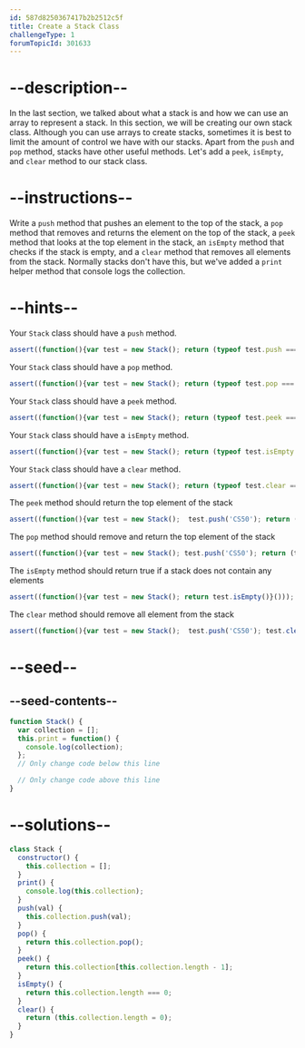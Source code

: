 ```yaml
---
id: 587d8250367417b2b2512c5f
title: Create a Stack Class
challengeType: 1
forumTopicId: 301633
---
```


# --description--

In the last section, we talked about what a stack is and how we can use an array to represent a stack. In this section, we will be creating our own stack class. Although you can use arrays to create stacks, sometimes it is best to limit the amount of control we have with our stacks. Apart from the `push` and `pop` method, stacks have other useful methods. Let's add a `peek`, `isEmpty`, and `clear` method to our stack class.

# --instructions--

Write a `push` method that pushes an element to the top of the stack, a `pop` method that removes and returns the element on the top of the stack, a `peek` method that looks at the top element in the stack, an `isEmpty` method that checks if the stack is empty, and a `clear` method that removes all elements from the stack. Normally stacks don't have this, but we've added a `print` helper method that console logs the collection.

# --hints--

Your `Stack` class should have a `push` method.

```js
assert((function(){var test = new Stack(); return (typeof test.push === 'function')}()));
```

Your `Stack` class should have a `pop` method.

```js
assert((function(){var test = new Stack(); return (typeof test.pop === 'function')}()));
```

Your `Stack` class should have a `peek` method.

```js
assert((function(){var test = new Stack(); return (typeof test.peek === 'function')}()));
```

Your `Stack` class should have a `isEmpty` method.

```js
assert((function(){var test = new Stack(); return (typeof test.isEmpty === 'function')}()));
```

Your `Stack` class should have a `clear` method.

```js
assert((function(){var test = new Stack(); return (typeof test.clear === 'function')}()));
```

The `peek` method should return the top element of the stack

```js
assert((function(){var test = new Stack();  test.push('CS50'); return (test.peek() === 'CS50')}()));
```

The `pop` method should remove and return the top element of the stack

```js
assert((function(){var test = new Stack(); test.push('CS50'); return (test.pop() === 'CS50');}()));
```

The `isEmpty` method should return true if a stack does not contain any elements

```js
assert((function(){var test = new Stack(); return test.isEmpty()}()));
```

The `clear` method should remove all element from the stack

```js
assert((function(){var test = new Stack();  test.push('CS50'); test.clear(); return (test.isEmpty())}()));
```

# --seed--

## --seed-contents--

```js
function Stack() {
  var collection = [];
  this.print = function() {
    console.log(collection);
  };
  // Only change code below this line

  // Only change code above this line
}
```

# --solutions--

```js
class Stack {
  constructor() {
    this.collection = [];
  }
  print() {
    console.log(this.collection);
  }
  push(val) {
    this.collection.push(val);
  }
  pop() {
    return this.collection.pop();
  }
  peek() {
    return this.collection[this.collection.length - 1];
  }
  isEmpty() {
    return this.collection.length === 0;
  }
  clear() {
    return (this.collection.length = 0);
  }
}
```
